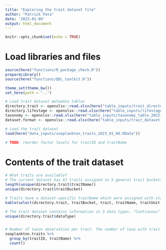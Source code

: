 ```yaml
---
title: "Exploring the trait dataset file"
author: "Patrick Pata"
date: '2023-01-09'
output: html_document
---
```


```r
knitr::opts_chunk$set(echo = TRUE)
```

# Load libraries and files
```r
source(here("functions/R_package_check.R"))
prepareLibrary()
source(here("functions/QOL_toolkit.R"))

theme_set(theme_bw())
set_here(path = "..")

# Load trait dataset metadata tables
directory.trait <- openxlsx::read.xlsx(here("table_inputs/trait_directory_20230109.xlsx"))
directory.lifestage <- openxlsx::read.xlsx(here("table_inputs/lifestage_directory_20221113.xlsx"))
taxonomy <- openxlsx::read.xlsx(here("table_inputs/taxonomy_table_20221122.xlsx"))
dataset.format <- openxlsx::read.xlsx(here("table_inputs/trait_dataset_standard_format_20221118.xlsx"))

# Load the trait dataset
load(here("data_inputs/zooplankton_traits_2023_01_06.RData"))

# TODO: reorder factor levels for traitID and traitName
```

# Contents of the trait dataset
```r
# What traits are available?
# The current dataset has 63 traits assigned to 5 general trait buckets.
length(unique(directory.trait$traitName)) 
unique(directory.trait$traitBucket)

# Traits have a dataset-specific traitName which were assigned with standardized trait units. A single trait may be represented in multiple ways and thus have unique traitIDs and traitNames (e.g., the nitrogen content trait can be "nitrogenTotal" which is the bulk total nitrogen of an individual in mg or "nitrogenPDW" which is the percent of nitrogen relative to the dry weight).
kable(select(directory.trait, traitBucket, trait, traitName, traitUnit, dataType))

# The trait dataset contains information in 3 data types. "Continuous" are numerical traits while categorical traits are coded as characters. Many of the categorical traits would have a binary version in which 1 represents presence of a trait and 0 represents absence.
unique(directory.trait$dataType)


# Number of taxon observation per trait. The number of taxa with trait records vary with bodyLengthMax having the most trait data. The coverage of rate trait data is limited because this dataset includes only trait observations with temperature information and most have an associated measure of weight.
zooplankton.traits %>% 
  group_by(traitID, traitName) %>% 
  count()

```


